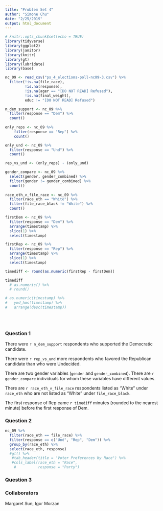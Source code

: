 ```yaml
---
title: "Problem Set 4"
author: "Simone Chu"
date: "2/25/2019"
output: html_document
---
```


```r
# knitr::opts_chunk$set(echo = TRUE)
library(tidyverse)
library(ggplot2)
library(janitor)
library(knitr)
library(gt)
library(lubridate)
library(base)
```

```r
nc_09 <- read_csv("ps_4_elections-poll-nc09-3.csv") %>%
  filter(!is.na(file_race),
         !is.na(response),
         !is.na(ager == "[DO NOT READ] Refused"),
         !is.na(final_weight),
         educ != "[DO NOT READ] Refused") 

n_dem_support <- nc_09 %>%
  filter(response == "Dem") %>%
  count()
  
only_reps <- nc_09 %>%
    filter(response == "Rep") %>%
    count()

only_und <- nc_09 %>%
  filter(response == "Und") %>%
  count()

rep_vs_und <- (only_reps) - (only_und) 

gender_compare <- nc_09 %>%
  select(gender, gender_combined) %>%
  filter(gender != gender_combined) %>%
  count()
  
race_eth_v_file_race <- nc_09 %>%
  filter(race_eth == "White") %>%
  filter(file_race_black != "White") %>%
  count()

firstDem <- nc_09 %>%
  filter(response == "Dem") %>%
  arrange(timestamp) %>%
  slice(1) %>%
  select(timestamp)

firstRep <- nc_09 %>%
  filter(response == "Rep") %>%
  arrange(timestamp) %>%
  slice(1) %>%
  select(timestamp)

timediff <- round(as.numeric(firstRep - firstDem))

timediff
  # as.numeric() %>%
  # round()

# as.numeric(timestamp) %>%
#   ymd_hms(timestamp) %>%
#   arrange(desc(timestamp))
  

  
```
### Question 1

There were `r n_dem_support` respondents who supported the Democratic candidate. 

There were `r rep_vs_und` more respondents who favored the Republican candidate than who were Undecided.

There are two gender variables (`gender` and `gender_combined`). There are `r gender_compare` individuals for whom these variables have different values.

There are `r race_eth_v_file_race` respondents listed as “White” under `race_eth` who are not listed as “White” under `file_race_black`.

The first response of Rep came `r timediff` minutes (rounded to the nearest minute) before the first response of Dem.

### Question 2
```r
nc_09 %>%
  filter(race_eth == file_race) %>%
  filter(response == c("Und", "Rep", "Dem")) %>%
  group_by(race_eth) %>%
  select(race_eth, response) 
  #gt() %>%
   #tab_header(title = "Voter Preferences by Race") %>%
   #cols_label(race_eth = "Race",
    #          response = "Party")
```

### Question 3



### Collaborators

Margaret Sun, Igor Morzan